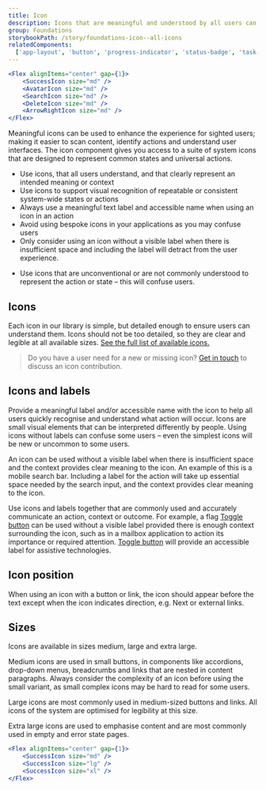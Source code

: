 ```yaml
---
title: Icon
description: Icons that are meaningful and understood by all users can improve a user’s experience. The icon component is used to apply our set of meaningful icons to more complex components of the system.
group: Foundations
storybookPath: /story/foundations-icon--all-icons
relatedComponents:
  ['app-layout', 'button', 'progress-indicator', 'status-badge', 'task-list']
---
```


```jsx live
<Flex alignItems="center" gap={1}>
	<SuccessIcon size="md" />
	<AvatarIcon size="md" />
	<SearchIcon size="md" />
	<DeleteIcon size="md" />
	<ArrowRightIcon size="md" />
</Flex>
```

Meaningful icons can be used to enhance the experience for sighted users; making it easier to scan content, identify actions and understand user interfaces. The icon component gives you access to a suite of system icons that are designed to represent common states and universal actions.

<DoHeading />

- Use icons, that all users understand, and that clearly represent an intended meaning or context
- Use icons to support visual recognition of repeatable or consistent system-wide states or actions
- Always use a meaningful text label and accessible name when using an icon in an action
- Avoid using bespoke icons in your applications as you may confuse users
- Only consider using an icon without a visible label when there is insufficient space and including the label will detract from the user experience.

<DontHeading />

- Use icons that are unconventional or are not commonly understood to represent the action or state – this will confuse users.

## Icons

Each icon in our library is simple, but detailed enough to ensure users can understand them. Icons should not be too detailed, so they are clear and legible at all available sizes. [See the full list of available icons.](/foundations/icons)

> Do you have a user need for a new or missing icon? [Get in touch](/about) to discuss an icon contribution.

## Icons and labels

Provide a meaningful label and/or accessible name with the icon to help all users quickly recognise and understand what action will occur. Icons are small visual elements that can be interpreted differently by people. Using icons without labels can confuse some users – even the simplest icons will be new or uncommon to some users.

An icon can be used without a visible label when there is insufficient space and the context provides clear meaning to the icon. An example of this is a mobile search bar. Including a label for the action will take up essential space needed by the search input, and the context provides clear meaning to the icon.

Use icons and labels together that are commonly used and accurately communicate an action, context or outcome. For example, a flag [Toggle button](/components/toggle-button) can be used without a visible label provided there is enough context surrounding the icon, such as in a mailbox application to action its importance or required attention. [Toggle button](/components/toggle-button) will provide an accessible label for assistive technologies.

## Icon position

When using an icon with a button or link, the icon should appear before the text except when the icon indicates direction, e.g. Next or external links.

## Sizes

Icons are available in sizes medium, large and extra large.

Medium icons are used in small buttons, in components like accordions, drop-down menus, breadcrumbs and links that are nested in content paragraphs. Always consider the complexity of an icon before using the small variant, as small complex icons may be hard to read for some users.

Large icons are most commonly used in medium-sized buttons and links. All icons of the system are optimised for legibility at this size.

Extra large icons are used to emphasise content and are most commonly used in empty and error state pages.

```jsx live
<Flex alignItems="center" gap={1}>
	<SuccessIcon size="md" />
	<SuccessIcon size="lg" />
	<SuccessIcon size="xl" />
</Flex>
```
